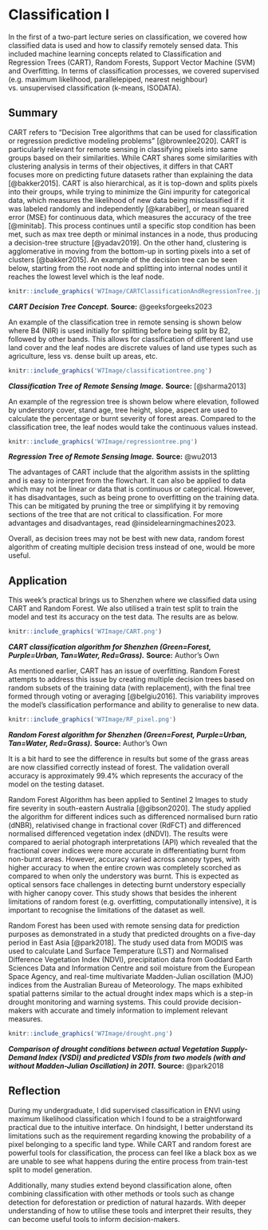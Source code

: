 # Classification I

In the first of a two-part lecture series on classification, we covered how classified data is used and how to classify remotely sensed data. This included machine learning concepts related to Classification and Regression Trees (CART), Random Forests, Support Vector Machine (SVM) and Overfitting. In terms of classification processes, we covered supervised (e.g. maximum likelihood, parallelepiped, nearest neighbour) vs. unsupervised classification (k-means, ISODATA).

## Summary

CART refers to "Decision Tree algorithms that can be used for classification or regression predictive modeling problems" [@brownlee2020]. CART is particularly relevant for remote sensing in classifying pixels into same groups based on their similarities. While CART shares some similarities with clustering analysis in terms of their objectives, it differs in that CART focuses more on predicting future datasets rather than explaining the data [@bakker2015]. CART is also hierarchical, as it is top-down and splits pixels into their groups, while trying to minimize the Gini impurity for categorical data, which measures the likelihood of new data being misclassified if it was labeled randomly and independently [@karabiber], or mean squared error (MSE) for continuous data, which measures the accuracy of the tree [@minitab]. This process continues until a specific stop condition has been met, such as max tree depth or minimal instances in a node, thus producing a decision-tree structure [@yadav2019]. On the other hand, clustering is agglomerative in moving from the bottom-up in sorting pixels into a set of clusters [@bakker2015]. An example of the decision tree can be seen below, starting from the root node and splitting into internal nodes until it reaches the lowest level which is the leaf node.

```r
knitr::include_graphics('W7Image/CARTClassificationAndRegressionTree.jpg')
```

***CART Decision Tree Concept.*** **Source:** @geeksforgeeks2023

An example of the classification tree in remote sensing is shown below where B4 (NIR) is used initially for splitting before being split by B2, followed by other bands. This allows for classification of different land use land cover and the leaf nodes are discrete values of land use types such as agriculture, less vs. dense built up areas, etc.

```r
knitr::include_graphics('W7Image/classificationtree.png')
```

***Classification Tree of Remote Sensing Image.*** **Source:** [@sharma2013]

An example of the regression tree is shown below where elevation, followed by understory cover, stand age, tree height, slope, aspect are used to calculate the percentage or burnt severity of forest areas. Compared to the classification tree, the leaf nodes would take the continuous values instead.

```r
knitr::include_graphics('W7Image/regressiontree.png')
```

***Regression Tree of Remote Sensing Image.*** **Source:** @wu2013

The advantages of CART include that the algorithm assists in the splitting and is easy to interpret from the flowchart. It can also be applied to data which may not be linear or data that is continuous or categorical. However, it has disadvantages, such as being prone to overfitting on the training data. This can be mitigated by pruning the tree or simplifying it by removing sections of the tree that are not critical to classification. For more advantages and disadvantages, read @insidelearningmachines2023.

Overall, as decision trees may not be best with new data, random forest algorithm of creating multiple decision tress instead of one, would be more useful.

## Application

This week’s practical brings us to Shenzhen where we classified data using CART and Random Forest. We also utilised a train test split to train the model and test its accuracy on the test data. The results are as below.

```r
knitr::include_graphics('W7Image/CART.png')
```

***CART classification algorithm for Shenzhen (Green=Forest, Purple=Urban, Tan=Water, Red=Grass).*** **Source:** Author's Own

As mentioned earlier, CART has an issue of overfitting. Random Forest attempts to address this issue by creating multiple decision trees based on random subsets of the training data (with replacement), with the final tree formed through voting or averaging [@belgiu2016]. This variability improves the model’s classification performance and ability to generalise to new data.

```r
knitr::include_graphics('W7Image/RF_pixel.png')
```

***Random Forest algorithm for Shenzhen (Green=Forest, Purple=Urban, Tan=Water, Red=Grass).*** **Source:** Author's Own

It is a bit hard to see the difference in results but some of the grass areas are now classified correctly instead of forest. The validation overall accuracy is approximately 99.4% which represents the accuracy of the model on the testing dataset.

Random Forest Algorithm has been applied to Sentinel 2 Images to study fire severity in south-eastern Australia [@gibson2020]. The study applied the algorithm for different indices such as differenced normalised burn ratio (dNBR), relativised change in fractional cover (RdFCT) and differenced normalised differenced vegetation index (dNDVI). The results were compared to aerial photograph interpretations (API) which revealed that the fractional cover indices were more accurate in differentiating burnt from non-burnt areas. However, accuracy varied across canopy types, with higher accuracy to when the entire crown was completely scorched as compared to when only the understory was burnt. This is expected as optical sensors face challenges in detecting burnt understory especially with higher canopy cover. This study shows that besides the inherent limitations of random forest (e.g. overfitting, computationally intensive), it is important to recognise the limitations of the dataset as well.

Random Forest has been used with remote sensing data for prediction purposes as demonstrated in a study that predicted droughts on a five-day period in East Asia [@park2018]. The study used data from MODIS was used to calculate Land Surface Temperature (LST) and Normalised Difference Vegetation Index (NDVI), precipitation data from Goddard Earth Sciences Data and Information Centre and soil moisture from the European Space Agency, and real-time multivariate Madden-Julian oscillation (MJO) indices from the Australian Bureau of Meteorology. The maps exhibited spatial patterns similar to the actual drought index maps which is a step-in drought monitoring and warning systems. This could provide decision-makers with accurate and timely information to implement relevant measures.

```r
knitr::include_graphics('W7Image/drought.png')
```

***Comparison of drought conditions between actual Vegetation Supply-Demand Index (VSDI) and predicted VSDIs from two models (with and without Madden-Julian Oscillation) in 2011.*** **Source:** @park2018

## Reflection

During my undergraduate, I did supervised classification in ENVI using maximum likelihood classification which I found to be a straightforward practical due to the intuitive interface. On hindsight, I better understand its limitations such as the requirement regarding knowing the probability of a pixel belonging to a specific land type. While CART and random forest are powerful tools for classification, the process can feel like a black box as we are unable to see what happens during the entire process from train-test split to model generation.

Additionally, many studies extend beyond classification alone, often combining classification with other methods or tools such as change detection for deforestation or prediction of natural hazards. With deeper understanding of how to utilise these tools and interpret their results, they can become useful tools to inform decision-makers.
